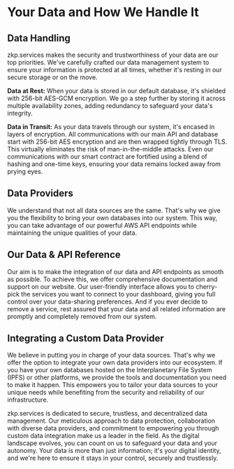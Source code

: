 
# Your Data and How We Handle It
## Data Handling
zkp.services makes the security and trustworthiness of your data are our top priorities. We've carefully crafted our data management system to ensure your information is protected at all times, whether it's resting in our secure storage or on the move.

**Data at Rest:** When your data is stored in our default database, it's shielded with 256-bit AES-GCM encryption. We go a step further by storing it across multiple availability zones, adding redundancy to safeguard your data's integrity.

**Data in Transit:** As your data travels through our system, it's encased in layers of encryption. All communications with our main API and database start with 256-bit AES encryption and are then wrapped tightly through TLS. This virtually eliminates the risk of man-in-the-middle attacks. Even our communications with our smart contract are fortified using a blend of hashing and one-time keys, ensuring your data remains locked away from prying eyes.

## Data Providers
We understand that not all data sources are the same. That's why we give you the flexibility to bring your own databases into our system. This way, you can take advantage of our powerful AWS API endpoints while maintaining the unique qualities of your data.

## Our Data & API Reference
Our aim is to make the integration of our data and API endpoints as smooth as possible. To achieve this, we offer comprehensive documentation and support on our website. Our user-friendly interface allows you to cherry-pick the services you want to connect to your dashboard, giving you full control over your data-sharing preferences. And if you ever decide to remove a service, rest assured that your data and all related information are promptly and completely removed from our system.

## Integrating a Custom Data Provider
We believe in putting you in charge of your data sources. That's why we offer the option to integrate your own data providers into our ecosystem. If you have your own databases hosted on the Interplanetary File System (IPFS) or other platforms, we provide the tools and documentation you need to make it happen. This empowers you to tailor your data sources to your unique needs while benefiting from the security and reliability of our infrastructure.

zkp.services is dedicated to secure, trustless, and decentralized data management. Our meticulous approach to data protection, collaboration with diverse data providers, and commitment to empowering you through custom data integration make us a leader in the field. As the digital landscape evolves, you can count on us to safeguard your data and your autonomy. Your data is more than just information; it's your digital identity, and we're here to ensure it stays in your control, securely and trustlessly.